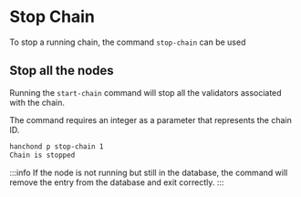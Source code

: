 # Stop Chain

To stop a running chain, the command `stop-chain` can be used

## Stop all the nodes

Running the `start-chain` command will stop all the validators associated with the chain.

The command requires an integer as a parameter that represents the chain ID.

```sh
hanchond p stop-chain 1
Chain is stopped
```

:::info
If the node is not running but still in the database, the command will remove the entry from the database and exit correctly.
:::
